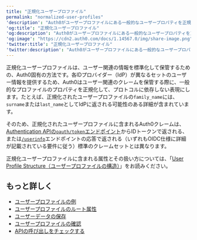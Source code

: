 ```yaml
---
title: "正規化ユーザープロファイル"
permalink: "normalized-user-profiles"
'description': "Auth0がユーザープロファイルにある一般的なユーザープロパティを正規化する方法について説明します。"
'og:title': "正規化ユーザープロファイル"
'og:description': "Auth0がユーザープロファイルにある一般的なユーザープロパティを正規化する方法について説明します。"
'og:image': "https://cdn2.auth0.com/docs/1.14567.0/img/share-image.png"
'twitter:title': "正規化ユーザープロファイル"
'twitter:description': "Auth0がユーザープロファイルにある一般的なユーザープロパティを正規化する方法について説明します。"
---
```


正規化ユーザープロファイルは、ユーザー関連の情報を標準化して保管するための、Auth0固有の方法です。各IDプロバイダー（<Tooltip data-tooltip-id="react-containers-DefinitionTooltip-2" href="/docs/ja-jp/glossary?term=idp" tip="IDプロバイダー（IdP）: デジタルIDを保存および管理するサービス。" cta="用語集の表示">IdP</Tooltip>）が異なるセットのユーザー情報を提供するため、Auth0はユーザー関連のクレームを保管する際に、一般的なプロファイルのプロパティを正規化して、プロトコルに依存しない表現にします。たとえば、正規化されたユーザープロファイルの`family_name`には、`surname`または`last_name`としてIdPに返される可能性のある詳細が含まれています。

そのため、正規化されたユーザープロファイルに含まれるAuth0クレームは、[Authentication APIの`oauth/token`エンドポイント](https://auth0.com/docs/api/authentication#get-token)からIDトークンで返される、または[`/userinfo`](https://auth0.com/docs/api/authentication#user-profile)エンドポイントの応答で返される（いずれもOIDC仕様に詳細が記載されている要件に従う）標準のクレームセットとは異なります。

正規化ユーザープロファイルに含まれる属性とその扱い方については、「[User Profile Structure（ユーザープロファイルの構造）](/docs/ja-jp/manage-users/user-accounts/user-profiles/user-profile-structure)」をお読みください。

## もっと詳しく

* [ユーザープロファイルの例](/docs/ja-jp/manage-users/user-accounts/user-profiles/sample-user-profiles)
* [ユーザープロファイルのルート属性](/docs/ja-jp/manage-users/user-accounts/user-profiles/root-attributes)
* [ユーザーデータの保存](/docs/ja-jp/secure/security-guidance/data-security/user-data-storage)
* [ユーザープロファイルの確認](/docs/ja-jp/troubleshoot/authentication-issues/check-user-profiles)
* [APIの呼び出しをチェックする](/docs/ja-jp/troubleshoot/authentication-issues/check-api-calls)